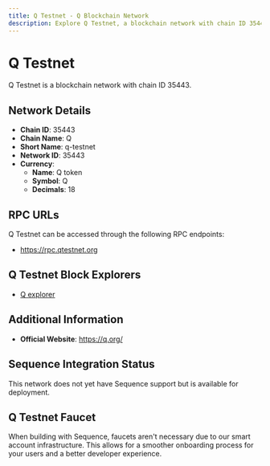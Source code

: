 ```yaml
--- 
title: Q Testnet - Q Blockchain Network
description: Explore Q Testnet, a blockchain network with chain ID 35443. Learn about its native currency, Q token, and how to interact with the network.
---
```


# Q Testnet

Q Testnet is a blockchain network with chain ID 35443.

## Network Details

- **Chain ID**: 35443
- **Chain Name**: Q
- **Short Name**: q-testnet
- **Network ID**: 35443
- **Currency**: 
  - **Name**: Q token
  - **Symbol**: Q
  - **Decimals**: 18

## RPC URLs

Q Testnet can be accessed through the following RPC endpoints:

- https://rpc.qtestnet.org

## Q Testnet Block Explorers

- [Q explorer](https://explorer.qtestnet.org)

## Additional Information

- **Official Website**: https://q.org/

## Sequence Integration Status

This network does not yet have Sequence support but is available for deployment.

## Q Testnet Faucet

When building with Sequence, faucets aren't necessary due to our smart account infrastructure. This allows for a smoother onboarding process for your users and a better developer experience.
